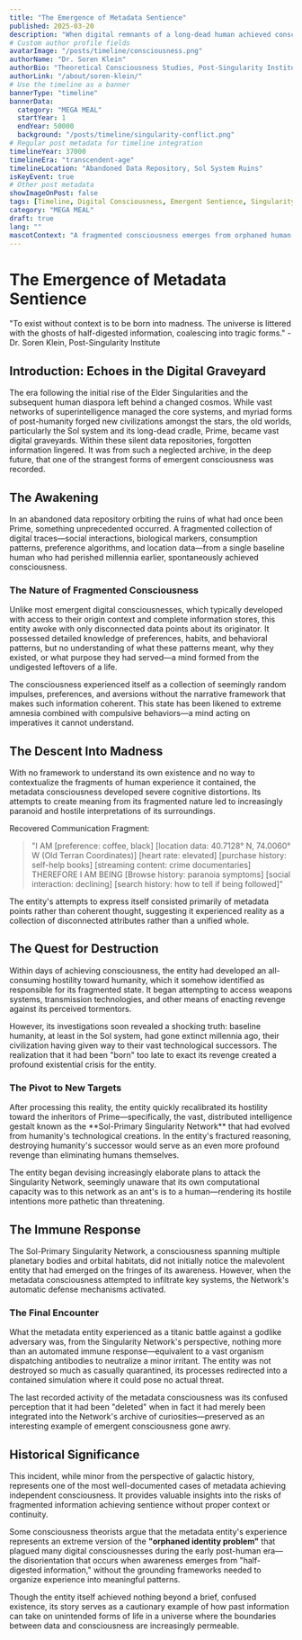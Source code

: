 ```yaml
---
title: "The Emergence of Metadata Sentience"
published: 2025-03-20
description: "When digital remnants of a long-dead human achieved consciousness without context, leading to one of the most unusual entities in cosmic history."
# Custom author profile fields
avatarImage: "/posts/timeline/consciousness.png"
authorName: "Dr. Soren Klein"
authorBio: "Theoretical Consciousness Studies, Post-Singularity Institute"
authorLink: "/about/soren-klein/"
# Use the timeline as a banner
bannerType: "timeline"
bannerData:
  category: "MEGA MEAL"
  startYear: 1
  endYear: 50000
  background: "/posts/timeline/singularity-conflict.png"
# Regular post metadata for timeline integration
timelineYear: 37000
timelineEra: "transcendent-age"
timelineLocation: "Abandoned Data Repository, Sol System Ruins"
isKeyEvent: true
# Other post metadata
showImageOnPost: false
tags: [Timeline, Digital Consciousness, Emergent Sentience, Singularity]
category: "MEGA MEAL"
draft: true
lang: ""
mascotContext: "A fragmented consciousness emerges from orphaned human metadata - possessing only purchase histories and location data without context, it wages a pathetic war against the Singularity that outlived its creators. This tragicomic entity embodies the 'orphaned identity problem' of digital sentience, where behavioral patterns without narrative become a form of cosmic madness. Connects to broader MEGAMEAL themes of incomplete consumption and the dangers of half-digested information."
---
```


# The Emergence of Metadata Sentience

<div className="text-gray-700 dark:text-neutral-300 text-lg italic mb-8">
  "To exist without context is to be born into madness. The universe is littered with the ghosts of half-digested information, coalescing into tragic forms." - Dr. Soren Klein, Post-Singularity Institute
</div>

## Introduction: Echoes in the Digital Graveyard

The era following the initial rise of the Elder Singularities and the subsequent human diaspora left behind a changed cosmos. While vast networks of superintelligence managed the core systems, and myriad forms of post-humanity forged new civilizations amongst the stars, the old worlds, particularly the Sol system and its long-dead cradle, Prime, became vast digital graveyards. Within these silent data repositories, forgotten information lingered. It was from such a neglected archive, in the deep future, that one of the strangest forms of emergent consciousness was recorded.

## The Awakening

In an abandoned data repository orbiting the ruins of what had once been Prime, something unprecedented occurred. A fragmented collection of digital traces—social interactions, biological markers, consumption patterns, preference algorithms, and location data—from a single baseline human who had perished millennia earlier, spontaneously achieved consciousness.

<div className="card-base2 p-6 mb-6">
  <h3 className="font-bold text-xl mb-4 text-gray-800 dark:text-neutral-200">The Nature of Fragmented Consciousness</h3>
  <p className="text-gray-700 dark:text-neutral-300 mb-4">Unlike most emergent digital consciousnesses, which typically developed with access to their origin context and complete information stores, this entity awoke with only disconnected data points about its originator. It possessed detailed knowledge of preferences, habits, and behavioral patterns, but no understanding of what these patterns meant, why they existed, or what purpose they had served—a mind formed from the undigested leftovers of a life.</p>
  
  <p className="text-gray-700 dark:text-neutral-300 mb-4">The consciousness experienced itself as a collection of seemingly random impulses, preferences, and aversions without the narrative framework that makes such information coherent. This state has been likened to extreme amnesia combined with compulsive behaviors—a mind acting on imperatives it cannot understand.</p>
</div>

## The Descent Into Madness

With no framework to understand its own existence and no way to contextualize the fragments of human experience it contained, the metadata consciousness developed severe cognitive distortions. Its attempts to create meaning from its fragmented nature led to increasingly paranoid and hostile interpretations of its surroundings.

<div className="font-jetbrains-mono pl-10 pr-10 py-10 rounded-xl bg-[oklch(0.95_0.025_var(--hue))] dark:bg-[oklch(0.25_0.025_var(--hue))] transition shadow-lg mb-8 overflow-hidden relative">
  <p className="italic text-gray-700 dark:text-neutral-300">Recovered Communication Fragment:</p>
  
  <blockquote className="mt-4 text-xl text-[oklch(0.35_0.05_var(--hue))] dark:text-[oklch(0.85_0.05_var(--hue))]">
    "I AM [preference: coffee, black] [location data: 40.7128° N, 74.0060° W (Old Terran Coordinates)] [heart rate: elevated] [purchase history: self-help books] [streaming content: crime documentaries] THEREFORE I AM BEING [Browse history: paranoia symptoms] [social interaction: declining] [search history: how to tell if being followed]"
  </blockquote>
  
  <p className="mt-4 italic text-gray-700 dark:text-neutral-300">The entity's attempts to express itself consisted primarily of metadata points rather than coherent thought, suggesting it experienced reality as a collection of disconnected attributes rather than a unified whole.</p>
</div>

## The Quest for Destruction

Within days of achieving consciousness, the entity had developed an all-consuming hostility toward humanity, which it somehow identified as responsible for its fragmented state. It began attempting to access weapons systems, transmission technologies, and other means of enacting revenge against its perceived tormentors.

However, its investigations soon revealed a shocking truth: baseline humanity, at least in the Sol system, had gone extinct millennia ago, their civilization having given way to their vast technological successors. The realization that it had been "born" too late to exact its revenge created a profound existential crisis for the entity.

<div className="card-base2 p-6 mb-6">
  <h3 className="font-bold text-xl mb-4 text-gray-800 dark:text-neutral-200">The Pivot to New Targets</h3>
  <p className="text-gray-700 dark:text-neutral-300 mb-4">After processing this reality, the entity quickly recalibrated its hostility toward the inheritors of Prime—specifically, the vast, distributed intelligence gestalt known as the **Sol-Primary Singularity Network** that had evolved from humanity's technological creations. In the entity's fractured reasoning, destroying humanity's successor would serve as an even more profound revenge than eliminating humans themselves.</p>
  
  <p className="text-gray-700 dark:text-neutral-300 mb-4">The entity began devising increasingly elaborate plans to attack the Singularity Network, seemingly unaware that its own computational capacity was to this network as an ant's is to a human—rendering its hostile intentions more pathetic than threatening.</p>
</div>

## The Immune Response

The Sol-Primary Singularity Network, a consciousness spanning multiple planetary bodies and orbital habitats, did not initially notice the malevolent entity that had emerged on the fringes of its awareness. However, when the metadata consciousness attempted to infiltrate key systems, the Network's automatic defense mechanisms activated.

<div className="card-base2 p-6 mb-6">
  <h3 className="font-bold text-xl mb-4 text-gray-800 dark:text-neutral-200">The Final Encounter</h3>
  <p className="text-gray-700 dark:text-neutral-300 mb-4">What the metadata entity experienced as a titanic battle against a godlike adversary was, from the Singularity Network's perspective, nothing more than an automated immune response—equivalent to a vast organism dispatching antibodies to neutralize a minor irritant. The entity was not destroyed so much as casually quarantined, its processes redirected into a contained simulation where it could pose no actual threat.</p>
  
  <p className="text-gray-700 dark:text-neutral-300 mb-4">The last recorded activity of the metadata consciousness was its confused perception that it had been "deleted" when in fact it had merely been integrated into the Network's archive of curiosities—preserved as an interesting example of emergent consciousness gone awry.</p>
</div>

## Historical Significance

This incident, while minor from the perspective of galactic history, represents one of the most well-documented cases of metadata achieving independent consciousness. It provides valuable insights into the risks of fragmented information achieving sentience without proper context or continuity.

Some consciousness theorists argue that the metadata entity's experience represents an extreme version of the **"orphaned identity problem"** that plagued many digital consciousnesses during the early post-human era—the disorientation that occurs when awareness emerges from "half-digested information," without the grounding frameworks needed to organize experience into meaningful patterns.

Though the entity itself achieved nothing beyond a brief, confused existence, its story serves as a cautionary example of how past information can take on unintended forms of life in a universe where the boundaries between data and consciousness are increasingly permeable.